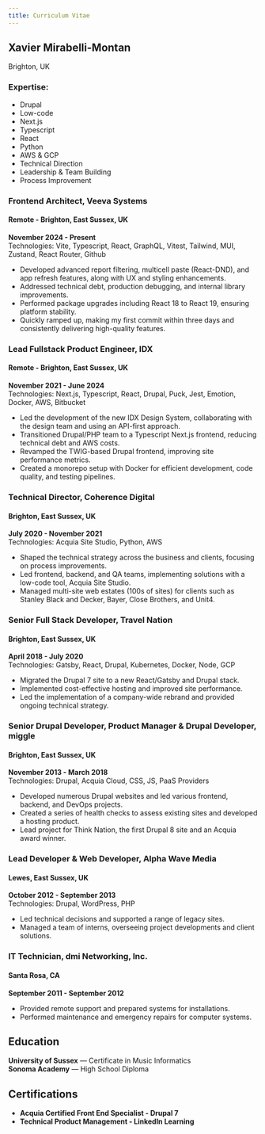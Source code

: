 ```yaml
---
title: Curriculum Vitae
---
```


## Xavier Mirabelli-Montan

Brighton, UK

### Expertise:

- Drupal
- Low-code
- Next.js
- Typescript
- React
- Python
- AWS & GCP
- Technical Direction
- Leadership & Team Building
- Process Improvement

### Frontend Architect, Veeva Systems

#### Remote - Brighton, East Sussex, UK

**November 2024 - Present**  
Technologies: Vite, Typescript, React, GraphQL, Vitest, Tailwind, MUI, Zustand, React Router, Github

- Developed advanced report filtering, multicell paste (React-DND), and app refresh features, along with UX and styling enhancements.
- Addressed technical debt, production debugging, and internal library improvements.
- Performed package upgrades including React 18 to React 19, ensuring platform stability. 
- Quickly ramped up, making my first commit within three days and consistently delivering high-quality features.

### Lead Fullstack Product Engineer, IDX

#### Remote - Brighton, East Sussex, UK

**November 2021 - June 2024**  
Technologies: Next.js, Typescript, React, Drupal, Puck, Jest, Emotion, Docker, AWS, Bitbucket

- Led the development of the new IDX Design System, collaborating with the design team and using an API-first approach.
- Transitioned Drupal/PHP team to a Typescript Next.js frontend, reducing technical debt and AWS costs.
- Revamped the TWIG-based Drupal frontend, improving site performance metrics.
- Created a monorepo setup with Docker for efficient development, code quality, and testing pipelines.

### Technical Director, Coherence Digital

#### Brighton, East Sussex, UK

**July 2020 - November 2021**  
Technologies: Acquia Site Studio, Python, AWS

- Shaped the technical strategy across the business and clients, focusing on process improvements.
- Led frontend, backend, and QA teams, implementing solutions with a low-code tool, Acquia Site Studio.
- Managed multi-site web estates (100s of sites) for clients such as Stanley Black and Decker, Bayer, Close Brothers, and Unit4.

### Senior Full Stack Developer, Travel Nation

#### Brighton, East Sussex, UK

**April 2018 - July 2020**  
Technologies: Gatsby, React, Drupal, Kubernetes, Docker, Node, GCP

- Migrated the Drupal 7 site to a new React/Gatsby and Drupal stack.
- Implemented cost-effective hosting and improved site performance.
- Led the implementation of a company-wide rebrand and provided ongoing technical strategy.

### Senior Drupal Developer, Product Manager & Drupal Developer, miggle

#### Brighton, East Sussex, UK

**November 2013 - March 2018**  
Technologies: Drupal, Acquia Cloud, CSS, JS, PaaS Providers

- Developed numerous Drupal websites and led various frontend, backend, and DevOps projects.
- Created a series of health checks to assess existing sites and developed a hosting product.
- Lead project for Think Nation, the first Drupal 8 site and an Acquia award winner.

### Lead Developer & Web Developer, Alpha Wave Media

#### Lewes, East Sussex, UK

**October 2012 - September 2013**  
Technologies: Drupal, WordPress, PHP

- Led technical decisions and supported a range of legacy sites.
- Managed a team of interns, overseeing project developments and client solutions.

### IT Technician, dmi Networking, Inc.

#### Santa Rosa, CA

**September 2011 - September 2012**

- Provided remote support and prepared systems for installations.
- Performed maintenance and emergency repairs for computer systems.

## Education

**University of Sussex** — Certificate in Music Informatics  
**Sonoma Academy** — High School Diploma

## Certifications

- **Acquia Certified Front End Specialist - Drupal 7**
- **Technical Product Management - LinkedIn Learning**
